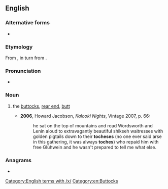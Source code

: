{{also|Toches}}
==English==

===Alternative forms===
* {{alter|en|tokus|tuches|tokhes|tuchus|tuchis|tookus|tochis|tuchas|tuckus|tochus}}

===Etymology===
From {{bor|en|yi|תּחת|tr=tokhes|t=buttocks}}, in turn from {{der|en|he|תַּחַת|tr=tákhat|t=buttocks}}.

===Pronunciation===
* {{IPA|en|/ˈtɒxəs/|qual1=influenced by {{w|Litvish}}|/ˈtʊxəs/|qual2=influenced by {{w|Poylish}}}} {{q|Many English speakers can’t pronounce the phoneme {{IPAchar|/x/}} and commonly replace it here with {{IPAchar|/k/}}.}}

===Noun===
{{en-noun}}

# {{lb|en|slang|chiefly|_|US}} the [[buttocks]], [[rear end]], [[butt]]
#* '''2006''', Howard Jacobson, ''Kalooki Nights'', Vintage 2007, p. 66:
#*: he sat on the top of mountains and read Wordsworth and Lenin aloud to extravagantly beautiful shikseh waitresses with golden pigtails down to their '''tocheses''' (no one ever said arse in this gathering, it was always '''toches''') who repaid him with free Glühwein and he wasn't prepared to tell me what else.

===Anagrams===
* {{anagrams|en|a=cehost|cothes}}

[[Category:English terms with /x/]]
[[Category:en:Buttocks]]